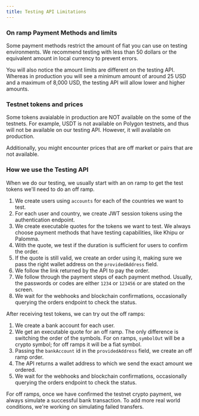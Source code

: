 ```yaml
---
title: Testing API Limitations
---
```


### On ramp Payment Methods and limits

Some payment methods restrict the amount of fiat you can use on testing environments.
We recommend testing with less than 50 dollars or the equivalent amount in local currency to prevent errors.

You will also notice the amount limits are different on the testing API. Whereas in production you will see a
minimum amount of around 25 USD and a maximum of 8,000 USD, the testing API will allow lower and higher amounts.

### Testnet tokens and prices

Some tokens avaialable in production are NOT available on the some of the testnets. For example, USDT is not
available on Polygon testnets, and thus will not be available on our testing API. However, it will available on production.

Additionally, you might encounter prices that are off market or pairs that are not available.

### How we use the Testing API

When we do our testing, we usually start with an on ramp to get the test tokens we'll need to do an off ramp.

1. We create users using `accounts` for each of the countries we want to test.
2. For each user and country, we create JWT session tokens using the authentication endpoint.
3. We create executable quotes for the tokens we want to test. We always choose payment methods that have testing capabilities, like Khipu or Palomma.
4. With the quote, we test if the duration is sufficient for users to confirm the order.
5. If the quote is still valid, we create an order using it, making sure we pass the right wallet address on the `providedAddress` field.
6. We follow the link returned by the API to pay the order.
7. We follow through the payment steps of each payment method. Usually, the passwords or codes are either `1234` or `123456` or are stated on the screen.
8. We wait for the webhooks and blockchain confirmations, occasionally querying the orders endpoint to check the status.

After receiving test tokens, we can try out the off ramps:

1. We create a bank account for each user.
2. We get an executable quote for an off ramp. The only difference is switching the order of the symbols. For on ramps, `symbolOut` will be a crypto symbol; for off ramps it will be a fiat symbol.
3. Passing the `bankAccount` id in the `providedAddress` field, we create an off ramp order.
4. The API returns a wallet address to which we send the exact amount we ordered.
5. We wait for the webhooks and blockchain confirmations, occasionally querying the orders endpoint to check the status.

For off ramps, once we have confirmed the testnet crypto payment, we always simulate a successful bank transaction. To add more real world conditions, we're working on simulating failed transfers.